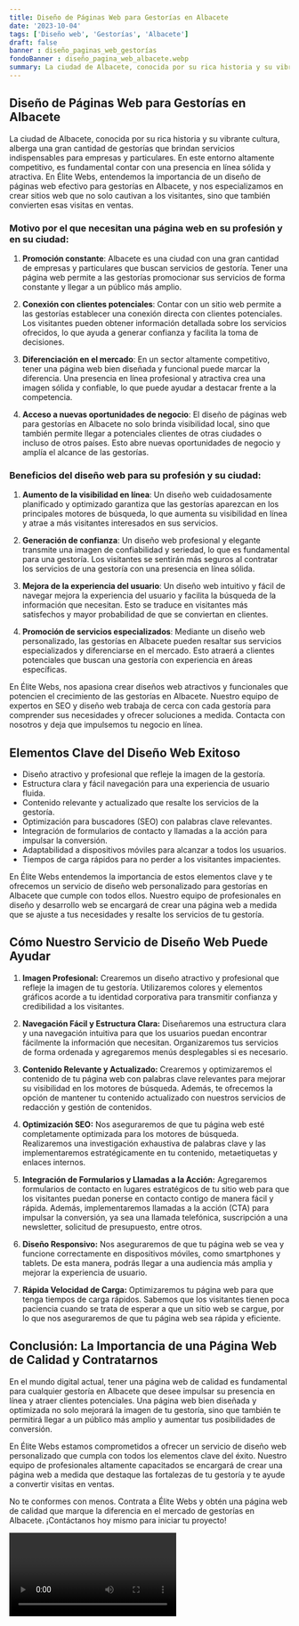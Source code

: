 ```yaml
---
title: Diseño de Páginas Web para Gestorías en Albacete
date: '2023-10-04'
tags: ['Diseño web', 'Gestorías', 'Albacete']
draft: false
banner : diseño_paginas_web_gestorías
fondoBanner : diseño_pagina_web_albacete.webp
summary: La ciudad de Albacete, conocida por su rica historia y su vibrante cultura, alberga una gran cantidad de gestorías que brindan servicios indispensables para empresas y particulares. En este entorno altamente competitivo, es fundamental contar con una presencia en línea sólida y atractiva. En Élite Webs, entendemos la importancia de un diseño de páginas web efectivo para gestorías en Albacete, y nos especializamos en crear sitios web que no solo cautivan a los visitantes, sino que también convierten esas visitas en ventas.
---
```


## Diseño de Páginas Web para Gestorías en Albacete

La ciudad de Albacete, conocida por su rica historia y su vibrante cultura, alberga una gran cantidad de gestorías que brindan servicios indispensables para empresas y particulares. En este entorno altamente competitivo, es fundamental contar con una presencia en línea sólida y atractiva. En Élite Webs, entendemos la importancia de un diseño de páginas web efectivo para gestorías en Albacete, y nos especializamos en crear sitios web que no solo cautivan a los visitantes, sino que también convierten esas visitas en ventas.

### Motivo por el que necesitan una página web en su profesión y en su ciudad:

1. **Promoción constante**: Albacete es una ciudad con una gran cantidad de empresas y particulares que buscan servicios de gestoría. Tener una página web permite a las gestorías promocionar sus servicios de forma constante y llegar a un público más amplio.

2. **Conexión con clientes potenciales**: Contar con un sitio web permite a las gestorías establecer una conexión directa con clientes potenciales. Los visitantes pueden obtener información detallada sobre los servicios ofrecidos, lo que ayuda a generar confianza y facilita la toma de decisiones.

3. **Diferenciación en el mercado**: En un sector altamente competitivo, tener una página web bien diseñada y funcional puede marcar la diferencia. Una presencia en línea profesional y atractiva crea una imagen sólida y confiable, lo que puede ayudar a destacar frente a la competencia.

4. **Acceso a nuevas oportunidades de negocio**: El diseño de páginas web para gestorías en Albacete no solo brinda visibilidad local, sino que también permite llegar a potenciales clientes de otras ciudades o incluso de otros países. Esto abre nuevas oportunidades de negocio y amplía el alcance de las gestorías.

### Beneficios del diseño web para su profesión y su ciudad:

1. **Aumento de la visibilidad en línea**: Un diseño web cuidadosamente planificado y optimizado garantiza que las gestorías aparezcan en los principales motores de búsqueda, lo que aumenta su visibilidad en línea y atrae a más visitantes interesados en sus servicios.

2. **Generación de confianza**: Un diseño web profesional y elegante transmite una imagen de confiabilidad y seriedad, lo que es fundamental para una gestoría. Los visitantes se sentirán más seguros al contratar los servicios de una gestoría con una presencia en línea sólida.

3. **Mejora de la experiencia del usuario**: Un diseño web intuitivo y fácil de navegar mejora la experiencia del usuario y facilita la búsqueda de la información que necesitan. Esto se traduce en visitantes más satisfechos y mayor probabilidad de que se conviertan en clientes.

4. **Promoción de servicios especializados**: Mediante un diseño web personalizado, las gestorías en Albacete pueden resaltar sus servicios especializados y diferenciarse en el mercado. Esto atraerá a clientes potenciales que buscan una gestoría con experiencia en áreas específicas.

En Élite Webs, nos apasiona crear diseños web atractivos y funcionales que potencien el crecimiento de las gestorías en Albacete. Nuestro equipo de expertos en SEO y diseño web trabaja de cerca con cada gestoría para comprender sus necesidades y ofrecer soluciones a medida. Contacta con nosotros y deja que impulsemos tu negocio en línea.

<GifSeo />

<Cta />

## Elementos Clave del Diseño Web Exitoso

- Diseño atractivo y profesional que refleje la imagen de la gestoría.
- Estructura clara y fácil navegación para una experiencia de usuario fluida.
- Contenido relevante y actualizado que resalte los servicios de la gestoría.
- Optimización para buscadores (SEO) con palabras clave relevantes.
- Integración de formularios de contacto y llamadas a la acción para impulsar la conversión.
- Adaptabilidad a dispositivos móviles para alcanzar a todos los usuarios.
- Tiempos de carga rápidos para no perder a los visitantes impacientes.

En Élite Webs entendemos la importancia de estos elementos clave y te ofrecemos un servicio de diseño web personalizado para gestorías en Albacete que cumple con todos ellos. Nuestro equipo de profesionales en diseño y desarrollo web se encargará de crear una página web a medida que se ajuste a tus necesidades y resalte los servicios de tu gestoría.

## Cómo Nuestro Servicio de Diseño Web Puede Ayudar

1. **Imagen Profesional:** Crearemos un diseño atractivo y profesional que refleje la imagen de tu gestoría. Utilizaremos colores y elementos gráficos acorde a tu identidad corporativa para transmitir confianza y credibilidad a los visitantes.

2. **Navegación Fácil y Estructura Clara:** Diseñaremos una estructura clara y una navegación intuitiva para que los usuarios puedan encontrar fácilmente la información que necesitan. Organizaremos tus servicios de forma ordenada y agregaremos menús desplegables si es necesario.

3. **Contenido Relevante y Actualizado:** Crearemos y optimizaremos el contenido de tu página web con palabras clave relevantes para mejorar su visibilidad en los motores de búsqueda. Además, te ofrecemos la opción de mantener tu contenido actualizado con nuestros servicios de redacción y gestión de contenidos.

4. **Optimización SEO:** Nos aseguraremos de que tu página web esté completamente optimizada para los motores de búsqueda. Realizaremos una investigación exhaustiva de palabras clave y las implementaremos estratégicamente en tu contenido, metaetiquetas y enlaces internos.

5. **Integración de Formularios y Llamadas a la Acción:** Agregaremos formularios de contacto en lugares estratégicos de tu sitio web para que los visitantes puedan ponerse en contacto contigo de manera fácil y rápida. Además, implementaremos llamadas a la acción (CTA) para impulsar la conversión, ya sea una llamada telefónica, suscripción a una newsletter, solicitud de presupuesto, entre otros.

6. **Diseño Responsivo:** Nos aseguraremos de que tu página web se vea y funcione correctamente en dispositivos móviles, como smartphones y tablets. De esta manera, podrás llegar a una audiencia más amplia y mejorar la experiencia de usuario.

7. **Rápida Velocidad de Carga:** Optimizaremos tu página web para que tenga tiempos de carga rápidos. Sabemos que los visitantes tienen poca paciencia cuando se trata de esperar a que un sitio web se cargue, por lo que nos aseguraremos de que tu página web sea rápida y eficiente.

## Conclusión: La Importancia de una Página Web de Calidad y Contratarnos

En el mundo digital actual, tener una página web de calidad es fundamental para cualquier gestoría en Albacete que desee impulsar su presencia en línea y atraer clientes potenciales. Una página web bien diseñada y optimizada no solo mejorará la imagen de tu gestoría, sino que también te permitirá llegar a un público más amplio y aumentar tus posibilidades de conversión.

En Élite Webs estamos comprometidos a ofrecer un servicio de diseño web personalizado que cumpla con todos los elementos clave del éxito. Nuestro equipo de profesionales altamente capacitados se encargará de crear una página web a medida que destaque las fortalezas de tu gestoría y te ayude a convertir visitas en ventas.

No te conformes con menos. Contrata a Élite Webs y obtén una página web de calidad que marque la diferencia en el mercado de gestorías en Albacete. ¡Contáctanos hoy mismo para iniciar tu proyecto!

<Video />

<CtaBot job='Gestorías' city='Albacete'/>

<Gmaps query='Albacete+españa+maps' />